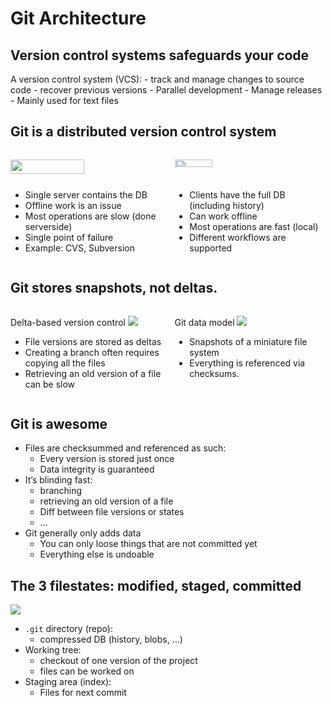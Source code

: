 # Git Architecture

## Version control systems safeguards your code

A version control system (VCS):
- track and manage changes to source code
- recover previous versions
- Parallel development
- Manage releases
- Mainly used for text files

## Git is a distributed version control system {.smaller}
:::: columns
::: {.column width="50%"}
![](figures/centralized.png){.nostretch width="70%" fig-align="center"}
:::

::: {.column width="50%"}
![](figures/distributed.png){.nostretch width="50%" fig-align="center"}
:::
::::
:::: columns
::: {.column width="50%"}
- Single server contains the DB
- Offline work is an issue
- Most operations are slow (done serverside)
- Single point of failure
- Example: CVS, Subversion
:::
::: {.column width="50%"}
- Clients have the full DB (including history)
- Can work offline
- Most operations are fast (local)
- Different workflows are supported
:::
::::


## Git stores snapshots, not deltas.
:::: columns
::: {.column width="50%"}
Delta-based version control
![](figures/deltas.png){fig-align="center"}

- File versions are stored as deltas
- Creating a branch often requires copying all the files
- Retrieving an old version of a file can be slow
:::
::: {.column width="50%"}
Git data model
![](figures/snapshots.png){fig-align="center"}

- Snapshots of a miniature file system
- Everything is referenced via checksums.
:::
::::

## Git is awesome
- Files are checksummed and referenced as such:
    - Every version is stored just once
    - Data integrity is guaranteed
- It's blinding fast:
    - branching
    - retrieving an old version of a file
    - Diff between file versions or states
    - ...
- Git generally only adds data
    - You can only loose things that are not committed yet
    - Everything else is undoable

## The 3 filestates: modified, staged, committed
:::: {layout="[50, 50]"}

::: {}
![](figures/areas.svg){fig-align="center"}
:::
::: {.class-smaller}

- `.git` directory (repo):
    - compressed DB (history, blobs, ...)
- Working tree:
    - checkout of one version of the project
    - files can be worked on
- Staging area (index):
    - Files for next commit

:::
::::
